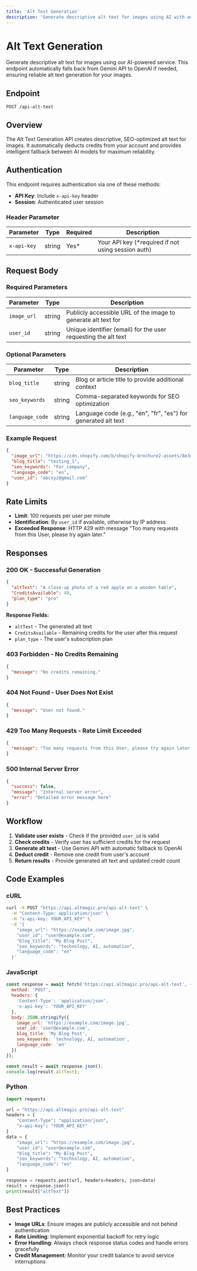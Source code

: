 ```yaml
---
title: 'Alt Text Generation'
description: 'Generate descriptive alt text for images using AI with automatic fallback'
---
```


# Alt Text Generation

Generate descriptive alt text for images using our AI-powered service. This endpoint automatically falls back from Gemini API to OpenAI if needed, ensuring reliable alt text generation for your images.

## Endpoint

```http
POST /api-alt-text
```

## Overview

The Alt Text Generation API creates descriptive, SEO-optimized alt text for images. It automatically deducts credits from your account and provides intelligent fallback between AI models for maximum reliability.

## Authentication

This endpoint requires authentication via one of these methods:

- **API Key**: Include `x-api-key` header
- **Session**: Authenticated user session

### Header Parameter

| Parameter | Type | Required | Description |
|-----------|------|----------|-------------|
| `x-api-key` | string | Yes* | Your API key (*required if not using session auth) |

## Request Body

### Required Parameters

| Parameter | Type | Description |
|-----------|------|-------------|
| `image_url` | string | Publicly accessible URL of the image to generate alt text for |
| `user_id` | string | Unique identifier (email) for the user requesting the alt text |

### Optional Parameters

| Parameter | Type | Description |
|-----------|------|-------------|
| `blog_title` | string | Blog or article title to provide additional context |
| `seo_keywords` | string | Comma-separated keywords for SEO optimization |
| `language_code` | string | Language code (e.g., "en", "fr", "es") for generated alt text |

### Example Request

```json
{
  "image_url": "https://cdn.shopify.com/b/shopify-brochure2-assets/8e3de162e96c8505fd494f2d0046e82a.jpg",
  "blog_title": "testing_1",
  "seo_keywords": "For_company",
  "language_code": "en",
  "user_id": "abcxyz@gmail.com"
}
```

## Rate Limits

- **Limit**: 100 requests per user per minute
- **Identification**: By `user_id` if available, otherwise by IP address
- **Exceeded Response**: HTTP 429 with message "Too many requests from this User, please try again later."

## Responses

### 200 OK - Successful Generation

```json
{
  "altText": "A close-up photo of a red apple on a wooden table",
  "CreditsAvailable": 49,
  "plan_type": "pro"
}
```

**Response Fields:**
- `altText` - The generated alt text
- `CreditsAvailable` - Remaining credits for the user after this request
- `plan_type` - The user's subscription plan

### 403 Forbidden - No Credits Remaining

```json
{
  "message": "No credits remaining."
}
```

### 404 Not Found - User Does Not Exist

```json
{
  "message": "User not found."
}
```

### 429 Too Many Requests - Rate Limit Exceeded

```json
{
  "message": "Too many requests from this User, please try again later."
}
```

### 500 Internal Server Error

```json
{
  "success": false,
  "message": "Internal server error",
  "error": "Detailed error message here"
}
```

## Workflow

1. **Validate user exists** - Check if the provided `user_id` is valid
2. **Check credits** - Verify user has sufficient credits for the request
3. **Generate alt text** - Use Gemini API with automatic fallback to OpenAI
4. **Deduct credit** - Remove one credit from user's account
5. **Return results** - Provide generated alt text and updated credit count

## Code Examples

### cURL

```bash
curl -X POST "https://api.altmagic.pro/api-alt-text" \
  -H "Content-Type: application/json" \
  -H "x-api-key: YOUR_API_KEY" \
  -d '{
    "image_url": "https://example.com/image.jpg",
    "user_id": "user@example.com",
    "blog_title": "My Blog Post",
    "seo_keywords": "technology, AI, automation",
    "language_code": "en"
  }'
```

### JavaScript

```javascript
const response = await fetch('https://api.altmagic.pro/api-alt-text', {
  method: 'POST',
  headers: {
    'Content-Type': 'application/json',
    'x-api-key': 'YOUR_API_KEY'
  },
  body: JSON.stringify({
    image_url: 'https://example.com/image.jpg',
    user_id: 'user@example.com',
    blog_title: 'My Blog Post',
    seo_keywords: 'technology, AI, automation',
    language_code: 'en'
  })
});

const result = await response.json();
console.log(result.altText);
```

### Python

```python
import requests

url = "https://api.altmagic.pro/api-alt-text"
headers = {
    "Content-Type": "application/json",
    "x-api-key": "YOUR_API_KEY"
}
data = {
    "image_url": "https://example.com/image.jpg",
    "user_id": "user@example.com",
    "blog_title": "My Blog Post",
    "seo_keywords": "technology, AI, automation",
    "language_code": "en"
}

response = requests.post(url, headers=headers, json=data)
result = response.json()
print(result["altText"])
```

## Best Practices

- **Image URLs**: Ensure images are publicly accessible and not behind authentication
- **Rate Limiting**: Implement exponential backoff for retry logic
- **Error Handling**: Always check response status codes and handle errors gracefully
- **Credit Management**: Monitor your credit balance to avoid service interruptions
